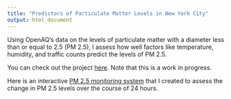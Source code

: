 ```yaml
---
title: "Predictors of Particulate Matter Levels in New York City"
output: html_document
---
```


Using OpenAQ's data on the levels of particulate matter with a diameter less than or equal to 2.5 (PM 2.5), I assess how well factors like temperature, humidity, and traffic counts predict the levels of PM 2.5. 

You can check out the project [here](https://github.com/maya-rae/PM2.5_in_NYC_proj). Note that this is a work in progress.

Here is an interactive [PM 2.5 monitoring system](https://mlzor9-maya-arnott.shinyapps.io/pm25_in_nyc_proj/) that I created to assess the change in PM 2.5 levels over the course of 24 hours.